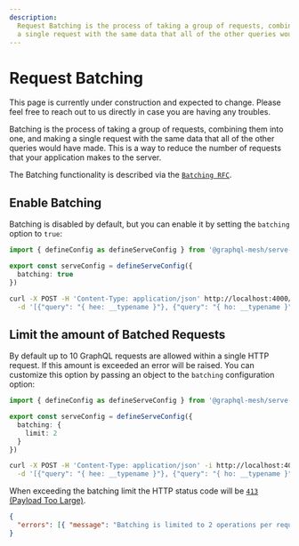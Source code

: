 ```yaml
---
description:
  Request Batching is the process of taking a group of requests, combining them into one, and making
  a single request with the same data that all of the other queries would have made.
---
```



# Request Batching

<Callout>
  This page is currently under construction and expected to change. Please feel free to reach out to
  us directly in case you are having any troubles.
</Callout>

Batching is the process of taking a group of requests, combining them into one, and making a single
request with the same data that all of the other queries would have made. This is a way to reduce
the number of requests that your application makes to the server.

The Batching functionality is described via the
[`Batching RFC`](https://github.com/graphql/graphql-over-http/blob/main/rfcs/Batching.md).

## Enable Batching

Batching is disabled by default, but you can enable it by setting the `batching` option to `true`:

```ts filename="mesh.config.ts"
import { defineConfig as defineServeConfig } from '@graphql-mesh/serve-cli'

export const serveConfig = defineServeConfig({
  batching: true
})
```

```bash filename="Execute batched operation"
curl -X POST -H 'Content-Type: application/json' http://localhost:4000/graphql \
  -d '[{"query": "{ hee: __typename }"}, {"query": "{ ho: __typename }"}]'
```

## Limit the amount of Batched Requests

By default up to 10 GraphQL requests are allowed within a single HTTP request. If this amount is
exceeded an error will be raised. You can customize this option by passing an object to the
`batching` configuration option:

```ts filename="mesh.config.ts"
import { defineConfig as defineServeConfig } from '@graphql-mesh/serve-cli'

export const serveConfig = defineServeConfig({
  batching: {
    limit: 2
  }
})
```

```bash filename="Execute batched operation (exceed limit)"
curl -X POST -H 'Content-Type: application/json' -i http://localhost:4000/graphql \
  -d '[{"query": "{ hee: __typename }"}, {"query": "{ ho: __typename }"}, {"query": "{ holla: __typename }"}]'
```

When exceeding the batching limit the HTTP status code will be
[`413` (Payload Too Large)](https://developer.mozilla.org/en-US/docs/Web/HTTP/Status/413).

```json filename="GraphQL Error response"
{
  "errors": [{ "message": "Batching is limited to 2 operations per request." }]
}
```
